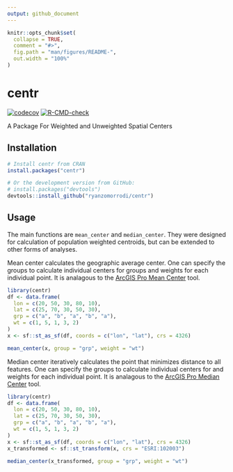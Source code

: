 ```yaml
---
output: github_document
---
```


<!-- README.md is generated from README.Rmd. Please edit that file -->

```r
knitr::opts_chunk$set(
  collapse = TRUE,
  comment = "#>",
  fig.path = "man/figures/README-",
  out.width = "100%"
)
```

# centr

<!-- badges: start -->
[![codecov](https://codecov.io/github/ryanzomorrodi/centr/graph/badge.svg)](https://app.codecov.io/github/ryanzomorrodi/centr)
[![R-CMD-check](https://github.com/ryanzomorrodi/centR/actions/workflows/R-CMD-check.yaml/badge.svg)](https://github.com/ryanzomorrodi/centR/actions/workflows/R-CMD-check.yaml)
<!-- badges: end -->

A Package For Weighted and Unweighted Spatial Centers

## Installation

``` r
# Install centr from CRAN
install.packages("centr")

# Or the development version from GitHub:
# install.packages("devtools")
devtools::install_github("ryanzomorrodi/centr")
```

## Usage

The main functions are `mean_center` and `median_center`. They were designed for calculation of population weighted centroids, but can be extended to other forms of analyses.

Mean center calculates the geographic average center. One can specify the groups to calculate individual centers for groups and weights for each individual point. It is analagous to the [ArcGIS Pro Mean Center](https://pro.arcgis.com/en/pro-app/latest/tool-reference/spatial-statistics/mean-center.htm) tool. 

```r
library(centr)
df <- data.frame(
  lon = c(20, 50, 30, 80, 10),
  lat = c(25, 70, 30, 50, 30),
  grp = c("a", "b", "a", "b", "a"),
  wt = c(1, 5, 1, 3, 2)
)
x <- sf::st_as_sf(df, coords = c("lon", "lat"), crs = 4326)

mean_center(x, group = "grp", weight = "wt")
```

Median center iteratively calculates the point that minimizes distance to all features. One can specify the groups to calculate individual centers for and weights for each individual point. It is analagous to the [ArcGIS Pro Median Center](https://pro.arcgis.com/en/pro-app/latest/tool-reference/spatial-statistics/median-center.htm) tool.

```r
library(centr)
df <- data.frame(
  lon = c(20, 50, 30, 80, 10),
  lat = c(25, 70, 30, 50, 30),
  grp = c("a", "b", "a", "b", "a"),
  wt = c(1, 5, 1, 3, 2)
)
x <- sf::st_as_sf(df, coords = c("lon", "lat"), crs = 4326)
x_transformed <- sf::st_transform(x, crs = "ESRI:102003")

median_center(x_transformed, group = "grp", weight = "wt")
```
